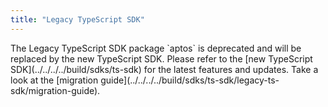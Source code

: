 ```yaml
---
title: "Legacy TypeScript SDK"
---
```



<Aside emoji="🚨" type="danger">
  The Legacy TypeScript SDK package `aptos` is deprecated and will be replaced by the new TypeScript SDK. Please refer to the [new TypeScript SDK](../../../../build/sdks/ts-sdk) for the latest features and updates.  Take a look at the [migration guide](../../../../build/sdks/ts-sdk/legacy-ts-sdk/migration-guide).
</Aside>
